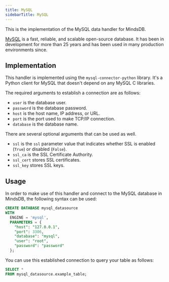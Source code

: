 ```yaml
---
title: MySQL
sidebarTitle: MySQL
---
```


This is the implementation of the MySQL data handler for MindsDB.

[MySQL](https://www.mysql.com/) is a fast, reliable, and scalable open-source database. It has been in development for more than 25 years and has been used in many production environments since.

## Implementation

This handler is implemented using the `mysql-connector-python` library. It's a Python client for MySQL that doesn't depend on any MySQL C libraries.

The required arguments to establish a connection are as follows:

* `user` is the database user.
* `password` is the database password.
* `host` is the host name, IP address, or URL.
* `port` is the port used to make TCP/IP connection.
* `database` is the database name.

There are several optional arguments that can be used as well.

* `ssl` is the `ssl` parameter value that indicates whether SSL is enabled (`True`) or disabled (`False`).
* `ssl_ca` is the SSL Certificate Authority.
* `ssl_cert` stores SSL certificates.
* `ssl_key` stores SSL keys.

## Usage

In order to make use of this handler and connect to the MySQL database in MindsDB, the following syntax can be used:

```sql
CREATE DATABASE mysql_datasource
WITH
  ENGINE = 'mysql',
  PARAMETERS = {
    "host": "127.0.0.1",
    "port": 3306,
    "database": "mysql",
    "user": "root",
    "password": "password"
  };
```

You can use this established connection to query your table as follows:

```sql
SELECT *
FROM mysql_datasource.example_table;
```
